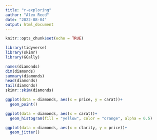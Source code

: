 ```yaml
---
title: "r-exploring"
author: "Alex Reed"
date: "2022-08-04"
output: html_document
---
```


```r
knitr::opts_chunk$set(echo = TRUE)
```

```r
library(tidyverse)
library(skimr)
library(GGally)
```

```r
names(diamonds)
dim(diamonds)
summary(diamonds)
head(diamonds)
tail(diamonds)
skimr::skim(diamonds)

```

```r
ggplot(data = diamonds, aes(x = price, y = carat))+
  geom_point()


```

```r
ggplot(data = diamonds, aes(x = carat))+
  geom_histogram(fill = "yellow", color = "orange", alpha = 0.5)
```

```r
ggplot(data = diamonds, aes(x = clarity, y = price))+
  geom_jitter()

```

